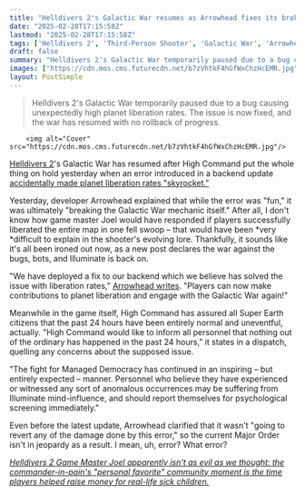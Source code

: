 ```yaml
---
title: "Helldivers 2's Galactic War resumes as Arrowhead fixes its broken liberation rates, and High Command insists anyone who saw anything weird 'may be suffering from Illuminate mind-influence'"
date: "2025-02-28T17:15:58Z"
lastmod: "2025-02-28T17:15:58Z"
tags: ['Helldivers 2', 'Third-Person Shooter', 'Galactic War', 'Arrowhead Game Studios', 'Online Multiplayer']
draft: false
summary: "Helldivers 2's Galactic War temporarily paused due to a bug causing unexpectedly high planet liberation rates.  The issue is now fixed, and the war has resumed with no rollback of progress."
images: ["https://cdn.mos.cms.futurecdn.net/b7zVhtkF4hGfWxChzHcEMR.jpg"]
layout: PostSimple
---
```

> Helldivers 2's Galactic War temporarily paused due to a bug causing unexpectedly high planet liberation rates.  The issue is now fixed, and the war has resumed with no rollback of progress.


        <img alt="Cover" src="https://cdn.mos.cms.futurecdn.net/b7zVhtkF4hGfWxChzHcEMR.jpg"/>
        
[<u>Helldivers 2</u>](https://www.gamesradar.com/helldivers-2-guide/)'s Galactic War has resumed after High Command put the whole thing on hold yesterday when an error introduced in a backend update [<u>accidentally made planet liberation rates "skyrocket."</u>](https://www.gamesradar.com/games/third-person-shooter/sweet-liberty-a-helldivers-2-update-is-breaking-the-galactic-war-so-now-the-whole-thing-is-paused-but-good-news-we-are-not-going-to-revert-any-of-the-damage-done-by-this/)

Yesterday, developer Arrowhead explained that while the error was "fun," it was ultimately "breaking the Galactic War mechanic itself." After all, I don't know how game master Joel would have responded if players successfully liberated the entire map in one fell swoop – that would have been *very *difficult to explain in the shooter's evolving lore. Thankfully, it sounds like it's all been ironed out now, as a new post declares the war against the bugs, bots, and Illuminate is back on.

"We have deployed a fix to our backend which we believe has solved the issue with liberation rates," [<u>Arrowhead writes</u>](https://x.com/helldivers2/status/1895492098239140292). "Players can now make contributions to planet liberation and engage with the Galactic War again!"

Meanwhile in the game itself, High Command has assured all Super Earth citizens that the past 24 hours have been entirely normal and uneventful, actually. "High Command would like to inform all personnel that nothing out of the ordinary has happened in the past 24 hours," it states in a dispatch, quelling any concerns about the supposed issue.

"The fight for Managed Democracy has continued in an inspiring – but entirely expected – manner. Personnel who believe they have experienced or witnessed any sort of anomalous occurrences may be suffering from Illuminate mind-influence, and should report themselves for psychological screening immediately."

Even before the latest update, Arrowhead clarified that it wasn't "going to revert any of the damage done by this error," so the current Major Order isn't in jeopardy as a result. I mean, uh, error? What error?

[<u><em>Helldivers 2 Game Master Joel apparently isn't as evil as we thought: the commander-in-pain's "personal favorite" community moment is the time players helped raise money for real-life sick children.</em></u>](https://www.gamesradar.com/games/third-person-shooter/helldivers-2-game-master-joel-apparently-isnt-as-evil-as-we-thought-the-commander-in-pains-personal-favorite-community-moment-is-the-time-players-helped-raise-money-for-real-life-sick-children/)
        
